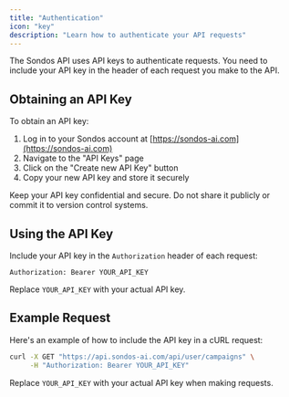 ```yaml
---
title: "Authentication"
icon: "key"
description: "Learn how to authenticate your API requests"
---
```


The Sondos API uses API keys to authenticate requests. You need to include your API key in the header of each request you make to the API.

## Obtaining an API Key

To obtain an API key:

1. Log in to your Sondos account at [https://sondos-ai.com](https://sondos-ai.com)
2. Navigate to the "API Keys" page
3. Click on the "Create new API Key" button
4. Copy your new API key and store it securely

<Warning>
  Keep your API key confidential and secure. Do not share it publicly or commit
  it to version control systems.
</Warning>

## Using the API Key

Include your API key in the `Authorization` header of each request:

```
Authorization: Bearer YOUR_API_KEY
```

Replace `YOUR_API_KEY` with your actual API key.

## Example Request

Here's an example of how to include the API key in a cURL request:

```bash
curl -X GET "https://api.sondos-ai.com/api/user/campaigns" \
     -H "Authorization: Bearer YOUR_API_KEY"
```

Replace `YOUR_API_KEY` with your actual API key when making requests.
